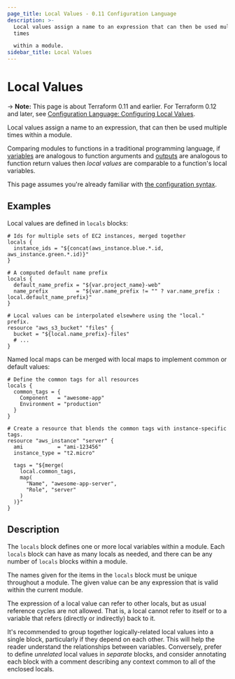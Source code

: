 ```yaml
---
page_title: Local Values - 0.11 Configuration Language
description: >-
  Local values assign a name to an expression that can then be used multiple
  times

  within a module.
sidebar_title: Local Values
---
```


# Local Values

-> **Note:** This page is about Terraform 0.11 and earlier. For Terraform 0.12
and later, see
[Configuration Language: Configuring Local Values](/language/values/locals).

Local values assign a name to an expression, that can then be used multiple
times within a module.

Comparing modules to functions in a traditional programming language,
if [variables](/language/configuration-0-11/variables) are analogous to function arguments and
[outputs](/language/configuration-0-11/outputs) are analogous to function return values then
_local values_ are comparable to a function's local variables.

This page assumes you're already familiar with
[the configuration syntax](/language/configuration-0-11/syntax).

## Examples

Local values are defined in `locals` blocks:

```hcl
# Ids for multiple sets of EC2 instances, merged together
locals {
  instance_ids = "${concat(aws_instance.blue.*.id, aws_instance.green.*.id)}"
}

# A computed default name prefix
locals {
  default_name_prefix = "${var.project_name}-web"
  name_prefix         = "${var.name_prefix != "" ? var.name_prefix : local.default_name_prefix}"
}

# Local values can be interpolated elsewhere using the "local." prefix.
resource "aws_s3_bucket" "files" {
  bucket = "${local.name_prefix}-files"
  # ...
}
```

Named local maps can be merged with local maps to implement common or default
values:

```hcl
# Define the common tags for all resources
locals {
  common_tags = {
    Component   = "awesome-app"
    Environment = "production"
  }
}

# Create a resource that blends the common tags with instance-specific tags.
resource "aws_instance" "server" {
  ami           = "ami-123456"
  instance_type = "t2.micro"

  tags = "${merge(
    local.common_tags,
    map(
      "Name", "awesome-app-server",
      "Role", "server"
    )
  )}"
}
```

## Description

The `locals` block defines one or more local variables within a module.
Each `locals` block can have as many locals as needed, and there can be any
number of `locals` blocks within a module.

The names given for the items in the `locals` block must be unique throughout
a module. The given value can be any expression that is valid within
the current module.

The expression of a local value can refer to other locals, but as usual
reference cycles are not allowed. That is, a local cannot refer to itself
or to a variable that refers (directly or indirectly) back to it.

It's recommended to group together logically-related local values into
a single block, particularly if they depend on each other. This will help
the reader understand the relationships between variables. Conversely,
prefer to define _unrelated_ local values in _separate_ blocks, and consider
annotating each block with a comment describing any context common to all
of the enclosed locals.

